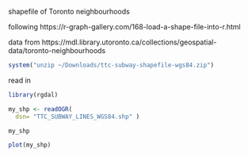 
shapefile of Toronto neighbourhoods

following https://r-graph-gallery.com/168-load-a-shape-file-into-r.html

data from https://mdl.library.utoronto.ca/collections/geospatial-data/toronto-neighbourhoods

```r
system("unzip ~/Downloads/ttc-subway-shapefile-wgs84.zip")
```

read in

```r
library(rgdal)
```

```r
my_shp <- readOGR( 
  dsn= "TTC_SUBWAY_LINES_WGS84.shp" )
```

```r
my_shp
```


```r
plot(my_shp)
```



